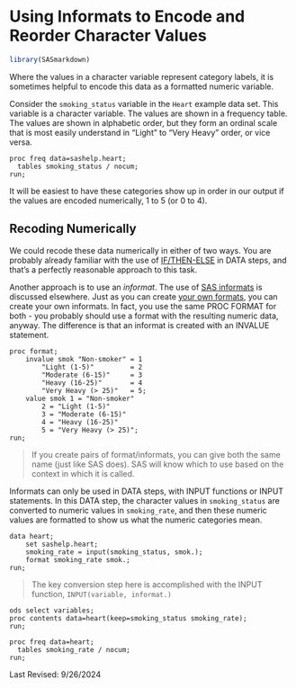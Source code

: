 # Using Informats to Encode and Reorder Character Values

```r
library(SASmarkdown)
```

Where the values in a character variable represent category
labels, it is sometimes helpful to encode this data as a
formatted numeric variable.

Consider the `smoking_status` variable in the `Heart` example
data set.  This variable is a character variable.
The values are shown in a frequency table.  The values are
shown in alphabetic order, but they form an ordinal scale
that is most easily understand in "Light" to "Very Heavy"
order, or vice versa.

```sas
proc freq data=sashelp.heart;
  tables smoking_status / nocum;
run;
```

It will be easiest to have these categories show up in
order in our output if the values are encoded numerically,
1 to 5 (or 0 to 4).

## Recoding Numerically
We could recode these data numerically in either of two ways.
You are probably already familiar with the use of [IF/THEN-ELSE](4-18_If-Then-Else.html)
in DATA steps, and that's a perfectly reasonable approach to this
task.

Another approach is to use an *informat*.  The use of [SAS informats](Converting_numbers_and_characters.html) is discussed
elsewhere.  Just as you can create [your own formats](4-19_SAS_user_formats.html),
you can create your own informats.  In fact, you use the
same PROC FORMAT for both - you probably should use a format
with the resulting numeric data, anyway.  The difference is that an
informat is created with an INVALUE statement.

```sas
proc format;
	invalue smok "Non-smoker" = 1
		"Light (1-5)"         = 2
		"Moderate (6-15)"     = 3
		"Heavy (16-25)"       = 4
		"Very Heavy (> 25)"   = 5;
	value smok 1 = "Non-smoker"
		2 = "Light (1-5)"
		3 = "Moderate (6-15)"
		4 = "Heavy (16-25)"
		5 = "Very Heavy (> 25)";
run;
```

> If you create pairs of format/informats, you can give
both the same name (just like SAS does).  SAS will know
which to use based on the context in which it is called.

Informats can only be used in DATA steps, with INPUT functions
or INPUT statements.  In this DATA step, the character values
in `smoking_status` are converted to numeric values in
`smoking_rate`, and then these numeric values are formatted
to show us what the numeric categories mean.

```sas
data heart;
	set sashelp.heart;
	smoking_rate = input(smoking_status, smok.);
	format smoking_rate smok.;
run;
```

> The key conversion step here is accomplished with
the INPUT function, `INPUT(variable, informat.)`
  
```sas
ods select variables;
proc contents data=heart(keep=smoking_status smoking_rate);
run;
```
```sas
proc freq data=heart;
  tables smoking_rate / nocum;
run;
```

Last Revised: 9/26/2024
